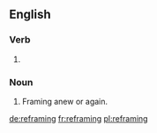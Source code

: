 ==English==

===Verb===
{{head|en|present participle}}

# {{present participle of|reframe|lang=en}}

===Noun===
{{en-noun}}

# Framing anew or again.

[[de:reframing]]
[[fr:reframing]]
[[pl:reframing]]